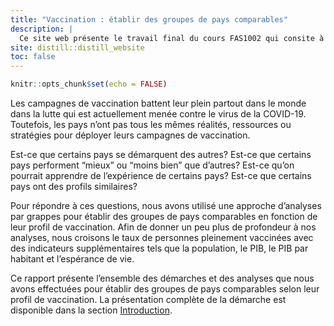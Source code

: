 ```yaml
---
title: "Vaccination : établir des groupes de pays comparables"
description: |
  Ce site web présente le travail final du cours FAS1002 qui consite à produire un rapport analytique. Plus précisément, le site présente l'ensemble de la démarche réaliser pour établir des groupes de pays comparables en fonction, entre autre, de leurs profils de vaccination.
site: distill::distill_website
toc: false
---
```


```r
knitr::opts_chunk$set(echo = FALSE)
```

Les campagnes de vaccination battent leur plein partout dans le monde dans la lutte qui est actuellement menée contre le virus de la COVID-19. Toutefois, les pays n'ont pas tous les mêmes réalités, ressources ou stratégies pour déployer leurs campagnes de vaccination.

Est-ce que certains pays se démarquent des autres? Est-ce que certains pays performent "mieux" ou "moins bien" que d'autres? Est-ce qu'on pourrait apprendre de l'expérience de certains pays? Est-ce que certains pays ont des profils similaires?

Pour répondre à ces questions, nous avons utilisé une approche d'analyses par grappes pour établir des groupes de pays comparables en fonction de leur profil de vaccination. Afin de donner un peu plus de profondeur à nos analyses, nous croisons le taux de personnes pleinement vaccinées avec des indicateurs supplémentaires tels que la population, le PIB, le PIB par habitant et l’espérance de vie.

Ce rapport présente l'ensemble des démarches et des analyses que nous avons effectuées pour établir des groupes de pays comparables selon leur profil de vaccination. La présentation complète de la démarche est disponible dans la section [Introduction](1-intro.html).
